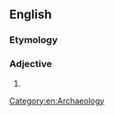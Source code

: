 ==English==

===Etymology===
{{suffix|archaelogy|ical}}

===Adjective===
{{en-adj}}

# {{nonstandard spelling of|archaeological}}

[[Category:en:Archaeology]]